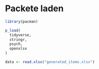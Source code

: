 # Packete laden

```r
library(pacman)

p_load(
  tidyverse,
  stringr,
  psych,
  openxlsx
)
```



```r
data <- read.xlsx("generated_items.xlsx")
```